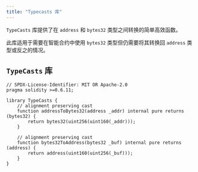 ```yaml
---
title: "Typecasts 库"
---
```


`TypeCasts` 库提供了在 `address` 和 `bytes32` 类型之间转换的简单高效函数。

此库适用于需要在智能合约中使用 `bytes32` 类型但仍需要将其转换回 `address` 类型或反之的情况。

## `TypeCasts` 库

```solidity
// SPDX-License-Identifier: MIT OR Apache-2.0
pragma solidity >=0.6.11;

library TypeCasts {
    // alignment preserving cast
    function addressToBytes32(address _addr) internal pure returns (bytes32) {
        return bytes32(uint256(uint160(_addr)));
    }

    // alignment preserving cast
    function bytes32ToAddress(bytes32 _buf) internal pure returns (address) {
        return address(uint160(uint256(_buf)));
    }
}
```

